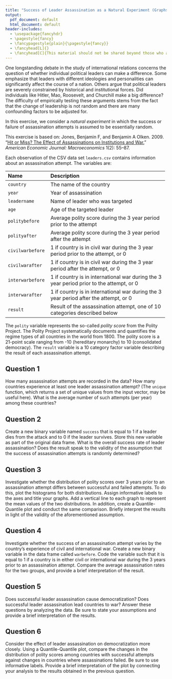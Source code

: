 ```yaml
---
title: "Success of Leader Assassination as a Natural Experiment (Graphs)"
output: 
  pdf_document: default
  html_document: default
header-includes:
  - \usepackage{fancyhdr}
  - \pagestyle{fancy}
  - \fancypagestyle{plain}{\pagestyle{fancy}}
  - \fancyhead[L]{}
  - \fancyhead[C]{This material should not be shared beyond those who are enrolled in this class}
---
```


One longstanding debate in the study of international relations
concerns the question of whether individual political leaders can make
a difference.  Some emphasize that leaders with different ideologies
and personalities can significantly affect the course of a nation.
Others argue that political leaders are severely constrained by
historical and institutional forces.  Did individuals like Hitler,
Mao, Roosevelt, and Churchill make a big difference?  The difficulty
of empirically testing these arguments stems from the fact that the
change of leadership is not random and there are many confounding
factors to be adjusted for.

In this exercise, we consider a *natural experiment* in which the
success or failure of assassination attempts is assumed to be
essentially random.

This exercise is based on:
Jones, Benjamin F, and Benjamin A Olken. 2009. “[Hit or Miss?
 The Effect of Assassinations on Institutions and
 War.](http://dx.doi.org/10.1257/mac.1.2.55)”
 *American Economic Journal: Macroeconomics* 1(2): 55–87.

Each observation of the CSV data set
`leaders.csv` contains information about an assassination
attempt.  The variables are:

-------------------------------------------------------------------------------
 Name                 Description
 -------------------- ----------------------------------------------------------
 `country`            The name of the country
 
 `year`               Year of assassination
 
 `leadername`         Name of leader who was targeted
 
 `age`                Age of the targeted leader
 
 `politybefore`       Average polity score during the 3 year period prior 
                      to the attempt
 
 `polityafter`        Average polity score during the 3 year period after 
                      the attempt
 
 `civilwarbefore`     1 if country is in civil war during the 3 year period prior 
                      to the attempt, or 0
 
 `civilwarafter`      1 if country is in civil war during the 3 year period after 
                      the attempt, or 0
 
 `interwarbefore`     1 if country is in international war during the 3 year period 
                      prior to the attempt, or 0
 
 `interwarafter`      1 if country is in international war during the 3 year period 
                      after the attempt, or 0
 
 `result`             Result of the assassination attempt, one of 10 categories described below
-------------------------------------------------------------------------------

The `polity` variable represents the so-called *polity score*
from the Polity Project.  The Polity Project systematically documents
and quantifies the regime types of all countries in the world from
1800.  The polity score is a 21-point scale ranging from -10
(hereditary monarchy) to 10 (consolidated democracy).   The
`result` variable is a 10 category factor variable describing
the result of each assassination attempt.

## Question 1

How many assassination attempts are recorded in the data?  How
  many countries experience at least one leader assassination attempt?
  (The `unique` function, which returns a set of unique values
  from the input vector, may be useful here).  What is the average
  number of such attempts (per year) among these countries?

## Question 2

Create a new binary variable named `success` that is equal
  to 1 if a leader dies from the attack and to 0 if the leader
  survives.  Store this new variable as part of the original data
  frame.  What is the overall success rate of leader assassination?
  Does the result speak to the validity of the assumption that the
  success of assassination attempts is randomly determined?

## Question 3

Investigate whether the distribution of polity scores over 3 years prior to an assassination attempt differs between successful and failed attempts. To do this, plot the histograms for both distributions.  Assign informative labels to the axes and title your graphs. Add a vertical line to each graph to represent the mean values of the two distributions.  In addition, create a Quantile-Quantile plot and conduct the same comparison.  Briefly interpret the results in light of the validity of the aforementioned assumption.

## Question 4

Investigate whether the success of an assassination attempt
varies by the country's experience of civil and international war.
  Create a new binary variable in the data frame called
  `warbefore`.  Code the variable such that it is equal to 1 if
  a country is in either civil or international war during the 3 years
  prior to an assassination attempt. Compare the average assassination rates
  for the two groups, and provide a brief interpretation
  of the result.

## Question 5

Does successful leader assassination cause democratization?
  Does successful leader assassination lead countries to war?  Answer
  these questions by analyzing the data. Be sure to state your
  assumptions and provide a brief interpretation of the results.

## Question 6

Consider the effect of leader assassination on democratization
  more closely.  Using a Quantile-Quantile plot, compare the changes
  in the distribution of polity scores among countries with successful
  attempts against changes in countries where assassinations failed.
  Be sure to use informative labels.  Provide a brief interpretation
  of the plot by connecting your analysis to the results obtained in
  the previous question.

